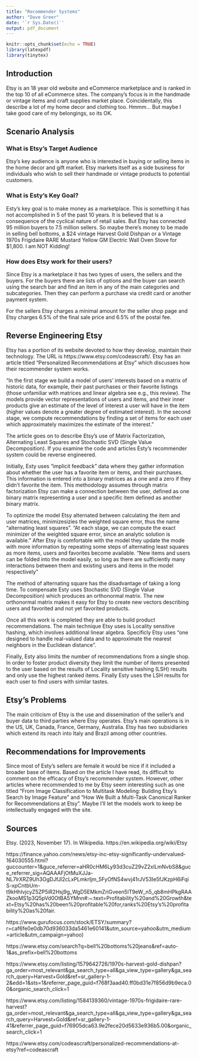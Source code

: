 ---
title: "Recommender Systems"
author: "Dave Greer"
date: '`r Sys.Date()`'
output: pdf_document
---

```{r setup, include=FALSE}
knitr::opts_chunk$set(echo = TRUE)
library(latexpdf)
library(tinytex)
```

## Introduction
Etsy is an 18 year old website and eCommerce marketplace and is ranked in the top 10 of all eCommerce sites. The company's  focus is in the handmade or vintage items and craft supplies market place. Coincidentally, this describe a lot of my home decor and clothing too.  Hmmm...  But maybe I take good care of my belongings, so its OK.  


## Scenario Analysis

### What is Etsy's Target Audience
Etsy's key audience is anyone who is interested in buying or selling items in the
home decor and gift market. Etsy markets itself as a side business for individuals who 
wish to sell their handmade or vintage products to potential customers.

### What is Esty's Key Goal?
Esty's key goal is to make money as a marketplace.  This is something it has not accomplished in 5 of the past 10 years. It is believed that is a consequence of the cyclical nature of retail sales. But Etsy has connected 95 million buyers to 7.5 million sellers.
So maybe there's money to be made in selling bell bottoms, a  $24 vintage
Harvest Gold Dishpan or a Vintage 1970s Frigidaire RARE Mustard Yellow GM Electric Wall Oven Stove for $1,800. I am NOT Kidding!

### How does Etsy work for their users?
Since Etsy is a marketplace it has two types of users, the sellers and the buyers.
For the buyers there are lists of options and the buyer can search using the search
bar and find an item in any of the main categories and subcategories.  Then they 
can perform a purchase via credit card or another payment system.

For the sellers Etsy charges a minimal amount for the seller shop page and Etsy
charges 6.5% of the final sale price and 6.5% of the postal fee.


## Reverse Engineering Etsy
Etsy has a portion of its website devoted to how they develop, maintain their technology.
The URL is https://www.etsy.com/codeascraft/.  Etsy has an article 
titled "Personalized Recommendations at Etsy" which discusses how their recommender system works.

"In the first stage we build a model of users’ interests based on a matrix of historic data, for example, their past purchases or their favorite listings (those unfamiliar with matrices and linear algebra see e.g., this  review).  The models provide vector representations of users and items, and their inner products give an estimate of the level of interest a user will have in the item (higher values denote a greater degree of estimated interest).  In the second stage, we compute recommendations by finding a set of items for each user which approximately maximizes the estimate of the interest."

The article goes on to describe Etsy's use of Matrix Factorization, Alternating Least Squares and Stochastic SVD (Single Value Decomposition). If you examine the code
and articles Esty's recommender system could be reverse engineered.

Initially, Esty uses "implicit feedback" data where they gather information about whether the user has a favorite item or items, and their purchases. This information is entered into a binary matrices as a one and a zero if they didn't favorite the item. This methodology assumes  through matrix factorization Etsy can make a connection between the user, defined as one binary matrix representing a user and a specific item defined as another binary matrix. 

To optimize the model Etsy alternated between calculating the item and user matrices,
minimizesizies the weighted square error, thus the name "alternating least squares".
"At each stage, we can compute the exact minimizer of the weighted square error, since an analytic solution is available." After Etsy is comfortable with the model they update the mode with more information by repeating some steps of alternating least squares as more items, users and favorites become available. "New items and users can be folded into the model easily, so long as there are sufficiently many interactions between them and existing users and items in the model respectively"

The method of alternating square has the disadvantage of taking a long time. To compensate
Esty uses Stochastic SVD (Single Value Decomposition) which produces an orthonormal matrix.
The new orthonormal matrix makes it easy for Etsy to create new vectors describing users and favorited and not yet favorited products.
     

Once all this work is completed they are able to build product recommendations. 
The main technique Etsy uses is Locality sensitive hashing, which involves additional 
linear algebra. Specificly Etsy uses "one designed to handle real-valued data and to approximate the nearest neighbors in the Euclidean distance".

Finally, Esty also limits the number of recommendations from a single shop. In order to foster product diversity they limit the number of items presented to the user based on the results of Locality sensitive hashing (LSH) results and only use the highest ranked items.
Finally Esty uses the LSH results for each user to find users with similar tastes.

## Etsy's Problems 

The main criticism of Etsy is the use and dissemination of the seller's and buyer 
data to third parties where Etsy operates.  Etsy's main operations is in the US,
UK, Canada, France, Germany, Australia. Etsy has two subsidiaries which extend its
reach into Italy and Brazil among other countries. 

## Recommendations for Improvements
Since most of Esty's sellers are female it would be nice if it included a broader
base of items. Based on the article I have read, its difficult to comment on the efficacy
of Etsy's recommender system. However, other articles where recommended to me by Etsy
seem interesting such as one titled "From Image Classification to Multitask Modeling: Building Etsy’s Search by Image Feature" and "How We Built a Multi-Task Canonical Ranker for Recommendations at Etsy".  Maybe I'll let the models work to keep be intellectually
engaged with the site.


## Sources
Etsy. (2023, November 17). In Wikipedia. https://en.wikipedia.org/wiki/Etsy

https://finance.yahoo.com/news/etsy-inc-etsy-significantly-undervalued-164030555.html?guccounter=1&guce_referrer=aHR0cHM6Ly93d3cuZ29vZ2xlLmNvbS8&guce_referrer_sig=AQAAAFjOtMuXJJa-NL7lrXRZ9Uh3OgDJfJl2cLxPLmkrljm_5FyOfNS4wvj41rJV53Ie5fJKzpH6iFqiS-xpCntbUm-t9kHhIvjcyZ5ZP5iR2Hsj9g_WgD5EMkmZriGveen5IT9eW_n5_qb8mHPkgRAAZkooMS1p3Q5pVd0OtBA5YMnn#:~:text=Profitability%20and%20Growth&text=Etsy%20has%20been%20profitable%20for,ranks%20Etsy's%20profitability%20as%20fair.

https://www.gurufocus.com/stock/ETSY/summary?r=caf6fe0e0db70d936033da5461e60141&utm_source=yahoo&utm_medium=article&utm_campaign=yahoo)

https://www.etsy.com/search?q=bell%20bottoms%20jeans&ref=auto-1&as_prefix=bell%20bottoms

https://www.etsy.com/listing/1579642726/1970s-harvest-gold-dishpan?ga_order=most_relevant&ga_search_type=all&ga_view_type=gallery&ga_search_query=Harvest+Gold&ref=sr_gallery-1-2&edd=1&sts=1&referrer_page_guid=f768f3aad40.ff0bd31e7f856d9b9eca.00&organic_search_click=1

https://www.etsy.com/listing/1584139360/vintage-1970s-frigidaire-rare-harvest?ga_order=most_relevant&ga_search_type=all&ga_view_type=gallery&ga_search_query=Harvest+Gold&ref=sr_gallery-1-41&referrer_page_guid=f76905dca63.9e2fece20d5633e936b5.00&organic_search_click=1

https://www.etsy.com/codeascraft/personalized-recommendations-at-etsy?ref=codeascraft


